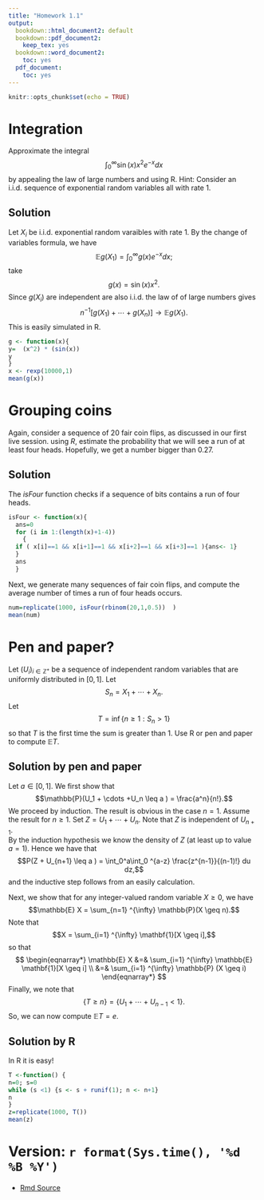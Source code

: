 ```yaml
---
title: "Homework 1.1"
output:
  bookdown::html_document2: default
  bookdown::pdf_document2:
    keep_tex: yes
  bookdown::word_document2:
    toc: yes
  pdf_document:
    toc: yes
---
```



```r
knitr::opts_chunk$set(echo = TRUE)
```


# Integration

Approximate the integral 
$$ \int_0 ^{\infty} \sin(x) x^2 e^{-x} dx$$ by appealing the law of large numbers and using R.  Hint:  Consider an i.i.d.\ sequence of exponential random variables all with rate $1$.

## Solution

Let $X_i$ be i.i.d.\ exponential random varaibles with rate $1$.  By the change of variables formula, we have
$$\mathbb{E} g(X_1) = \int_0 ^{\infty} g(x) e^{-x}dx;$$
take $$g(x) = \sin(x) x^2.$$
Since $g(X_i)$ are independent are also i.i.d.\ the law of of large numbers gives
$$ n^{-1}[g(X_1) + \cdots+ g(X_n) ] \to \mathbb{E} g(X_1).$$
This is easily simulated in R.
```r
g <- function(x){
y=  (x^2) * (sin(x))
y
}
x <- rexp(10000,1)
mean(g(x))
```







#  Grouping coins

Again, consider a sequence of 20 fair coin flips, as discussed in our first live session.    using $R$, estimate the probability that we will see a run of at least four heads.  Hopefully, we get a number bigger than $0.27$.


## Solution

The *isFour* function checks if a sequence of bits contains a run of four heads.
```r
isFour <- function(x){
  ans=0
  for (i in 1:(length(x)+1-4))
    {
  if ( x[i]==1 && x[i+1]==1 && x[i+2]==1 && x[i+3]==1 ){ans<- 1}
  }
  ans
  }
```  
Next, we generate many sequences of fair coin flips, and compute the average number of times a run of four heads occurs.
```r
num=replicate(1000, isFour(rbinom(20,1,0.5))  )
mean(num)
```

    
  



#  Pen and paper?

Let $(U_i)_{i \in \mathbb{Z} ^+}$ be a sequence of independent random variables that are uniformly distributed in $[0,1]$.  Let 
$$S_n = X_1 + \cdots + X_n.$$
  Let $$T = \inf\{n \geq 1:  S_n >1\}$$
  so that $T$ is the first time the sum is greater than $1$.  Use R or pen and paper  to compute $\mathbb{E} T$.


## Solution by pen and paper

Let $a \in [0,1]$.  We first show that $$\mathbb{P}(U_1 + \cdots +U_n \leq a ) = \frac{a^n}{n!}.$$
We proceed by induction.  The result is obvious in the case $n=1$.  Assume the result for $n \geq 1$.    Set $Z = U_1 + \cdots +U_n$.  Note that $Z$ is independent of $U_{n+1}$.  
By the induction hypothesis we know the density of $Z$ (at least up to value $a=1$).  Hence we have that 
$$P(Z + U_{n+1} \leq a  ) = \int_0^a\int_0 ^{a-z}  \frac{z^{n-1}}{(n-1)!} du dz,$$
and the inductive step follows from an easily calculation.

Next, we show that for any integer-valued random variable $X \geq 0$, we have
$$\mathbb{E} X = \sum_{n=1} ^{\infty} \mathbb{P}(X \geq n).$$
 Note that 
 $$X = \sum_{i=1} ^{\infty} \mathbf{1}[X \geq i],$$
 so that
 $$
 \begin{eqnarray*}
 \mathbb{E} X &=& \sum_{i=1} ^{\infty} \mathbb{E}  \mathbf{1}[X \geq i] \\
 &=& \sum_{i=1} ^{\infty} \mathbb{P} (X \geq i)
 \end{eqnarray*}
$$
Finally, we note that
$$\{T \geq n\} = \{ U_1 + \cdots +U_{n-1} < 1\}.$$
So, we can now compute $\mathbb{E} T = e$. 	

## Solution by R

In R it is easy!
```r
T <-function() {
n=0; s=0
while (s <1) {s <- s + runif(1); n <- n+1}
n
}
z=replicate(1000, T())
mean(z)
```

#   Version: `r format(Sys.time(), '%d %B %Y')`
  * [Rmd Source](https://tsoo-math.github.io/ucl/QHW1-sol.Rmd)

<br>
<br>
<br>
